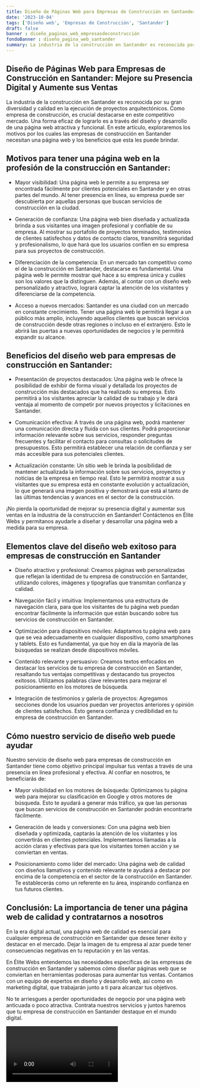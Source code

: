 ```yaml
---
title: Diseño de Páginas Web para Empresas de Construcción en Santander
date: '2023-10-04'
tags: ['Diseño web', 'Empresas de Construcción', 'Santander']
draft: false
banner : diseño_paginas_web_empresasdeconstrucción
fondoBanner : diseño_pagina_web_santander
summary: La industria de la construcción en Santander es reconocida por su gran diversidad y calidad en la ejecución de proyectos arquitectónicos. Como empresa de construcción, es crucial destacarse en este competitivo mercado. Una forma eficaz de lograrlo es a través del diseño y desarrollo de una página web atractiva y funcional. En este artículo, exploraremos los motivos por los cuales las empresas de construcción en Santander necesitan una página web y los beneficios que esta les puede brindar.
---
```


## Diseño de Páginas Web para Empresas de Construcción en Santander: Mejore su Presencia Digital y Aumente sus Ventas

La industria de la construcción en Santander es reconocida por su gran diversidad y calidad en la ejecución de proyectos arquitectónicos. Como empresa de construcción, es crucial destacarse en este competitivo mercado. Una forma eficaz de lograrlo es a través del diseño y desarrollo de una página web atractiva y funcional. En este artículo, exploraremos los motivos por los cuales las empresas de construcción en Santander necesitan una página web y los beneficios que esta les puede brindar.

## Motivos para tener una página web en la profesión de la construcción en Santander:

- Mayor visibilidad: Una página web le permite a su empresa ser encontrada fácilmente por clientes potenciales en Santander y en otras partes del mundo. Al tener presencia en línea, su empresa puede ser descubierta por aquellas personas que buscan servicios de construcción en la ciudad.

- Generación de confianza: Una página web bien diseñada y actualizada brinda a sus visitantes una imagen profesional y confiable de su empresa. Al mostrar su portafolio de proyectos terminados, testimonios de clientes satisfechos y datos de contacto claros, transmitirá seguridad y profesionalismo, lo que hará que los usuarios confíen en su empresa para sus proyectos de construcción.

- Diferenciación de la competencia: En un mercado tan competitivo como el de la construcción en Santander, destacarse es fundamental. Una página web le permite mostrar qué hace a su empresa única y cuáles son los valores que la distinguen. Además, al contar con un diseño web personalizado y atractivo, logrará captar la atención de los visitantes y diferenciarse de la competencia.

- Acceso a nuevos mercados: Santander es una ciudad con un mercado en constante crecimiento. Tener una página web le permitirá llegar a un público más amplio, incluyendo aquellos clientes que buscan servicios de construcción desde otras regiones o incluso en el extranjero. Esto le abrirá las puertas a nuevas oportunidades de negocios y le permitirá expandir su alcance.

## Beneficios del diseño web para empresas de construcción en Santander:

- Presentación de proyectos destacados: Una página web le ofrece la posibilidad de exhibir de forma visual y detallada los proyectos de construcción más destacados que ha realizado su empresa. Esto permitirá a los visitantes apreciar la calidad de su trabajo y le dará ventaja al momento de competir por nuevos proyectos y licitaciones en Santander.

- Comunicación efectiva: A través de una página web, podrá mantener una comunicación directa y fluida con sus clientes. Podrá proporcionar información relevante sobre sus servicios, responder preguntas frecuentes y facilitar el contacto para consultas o solicitudes de presupuestos. Esto permitirá establecer una relación de confianza y ser más accesible para sus potenciales clientes.

- Actualización constante: Un sitio web le brinda la posibilidad de mantener actualizada la información sobre sus servicios, proyectos y noticias de la empresa en tiempo real. Esto le permitirá mostrar a sus visitantes que su empresa está en constante evolución y actualización, lo que generará una imagen positiva y demostrará que está al tanto de las últimas tendencias y avances en el sector de la construcción.

¡No pierda la oportunidad de mejorar su presencia digital y aumentar sus ventas en la industria de la construcción en Santander! Contáctenos en Élite Webs y permítanos ayudarle a diseñar y desarrollar una página web a medida para su empresa.

<GifSeo />

<Cta />

## Elementos clave del diseño web exitoso para empresas de construcción en Santander

- Diseño atractivo y profesional: Creamos páginas web personalizadas que reflejan la identidad de tu empresa de construcción en Santander, utilizando colores, imágenes y tipografías que transmitan confianza y calidad.

- Navegación fácil y intuitiva: Implementamos una estructura de navegación clara, para que los visitantes de tu página web puedan encontrar fácilmente la información que están buscando sobre tus servicios de construcción en Santander.

- Optimización para dispositivos móviles: Adaptamos tu página web para que se vea adecuadamente en cualquier dispositivo, como smartphones y tablets. Esto es fundamental, ya que hoy en día la mayoría de las búsquedas se realizan desde dispositivos móviles.

- Contenido relevante y persuasivo: Creamos textos enfocados en destacar los servicios de tu empresa de construcción en Santander, resaltando tus ventajas competitivas y destacando tus proyectos exitosos. Utilizamos palabras clave relevantes para mejorar el posicionamiento en los motores de búsqueda.

- Integración de testimonios y galería de proyectos: Agregamos secciones donde los usuarios puedan ver proyectos anteriores y opinión de clientes satisfechos. Esto genera confianza y credibilidad en tu empresa de construcción en Santander.

## Cómo nuestro servicio de diseño web puede ayudar

Nuestro servicio de diseño web para empresas de construcción en Santander tiene como objetivo principal impulsar tus ventas a través de una presencia en línea profesional y efectiva. Al confiar en nosotros, te beneficiarás de:

- Mayor visibilidad en los motores de búsqueda: Optimizamos tu página web para mejorar su clasificación en Google y otros motores de búsqueda. Esto te ayudará a generar más tráfico, ya que las personas que buscan servicios de construcción en Santander podrán encontrarte fácilmente.

- Generación de leads y conversiones: Con una página web bien diseñada y optimizada, captarás la atención de los visitantes y los convertirás en clientes potenciales. Implementamos llamadas a la acción claras y efectivas para que los visitantes tomen acción y se conviertan en ventas.

- Posicionamiento como líder del mercado: Una página web de calidad con diseños llamativos y contenido relevante te ayudará a destacar por encima de la competencia en el sector de la construcción en Santander. Te establecerás como un referente en tu área, inspirando confianza en tus futuros clientes.

## Conclusión: La importancia de tener una página web de calidad y contratarnos a nosotros

En la era digital actual, una página web de calidad es esencial para cualquier empresa de construcción en Santander que desee tener éxito y destacar en el mercado. Dejar la imagen de tu empresa al azar puede tener consecuencias negativas en tu reputación y en las ventas.

En Élite Webs entendemos las necesidades específicas de las empresas de construcción en Santander y sabemos cómo diseñar páginas web que se conviertan en herramientas poderosas para aumentar tus ventas. Contamos con un equipo de expertos en diseño y desarrollo web, así como en marketing digital, que trabajarán junto a ti para alcanzar tus objetivos.

No te arriesgues a perder oportunidades de negocio por una página web anticuada o poco atractiva. Contrata nuestros servicios y juntos haremos que tu empresa de construcción en Santander destaque en el mundo digital.

<Video />

<CtaBot job='Empresas de Construcción' city='Santander'/>

<Gmaps query='Santander+españa+maps' />